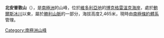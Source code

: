 {{coord|72|41|S|169|6|E|display=title}}

'''北安普敦山'''（{{lang-en|Mount Northampton}}），是[[南極洲|南極洲]]的山峰，位於[[維多利亞地|維多利亞地]]的[[博克格雷溫克海岸|博克格雷溫克海岸]]，處於[[鮑爾斯冰川|鮑爾斯冰川]]以東，屬於[[勝利山脈|勝利山脈]]的一部分，海拔高度2,465米，現時由[[南極條約體系|南極條約體系]]管理。

{{DEFAULTSORT:Mount Northampton}}
[[Category:南極洲山峰|Category:南極洲山峰]]


{{BorchgrevinkCoast-geo-stub}}